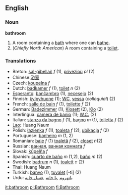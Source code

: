 ==English==
=== Noun ===
'''bathroom'''
# A room containing a [[bath]] where one can [[bathe]].
# (''Chiefly North American'') A room containing a [[toilet]].

=== Translations ===
*Breton: [[sal-gibellañ]] ''f'' (1), [[privezioù]] ''pl'' (2)
*Chinese:[[浴室]]
*Czech: [[koupelna]]  ''f''
*Dutch: [[badkamer]] ''f'' (1), [[toilet]] ''n'' (2)
*[[Esperanto]]: [[banĉambro]] (1), [[necesejo]] (2)
*Finnish: [[kylpyhuone]] (1); [[WC]], [[vessa]] (''colloquial'') (2)
*French: [[salle de bain]] ''f'' (1), [[toilette]] ''f'' (2)
*German: [[Badezimmer]] (1), [[Klosett]] (2), [[Klo]] (2)
*Interlingua: [[camera de banio]] (1); [[W.C.]] (2)
*Italian: [[stanza da bagno]] ''f'' (1), [[bagno]] ''m'' (1), [[toiletta]] ''f'' (2)
*[[Lao]]: Huang Naum
*Polish: [[łazienka]] ''f'' (1), [[toaleta]] ''f'' (2), [[ubikacja]] ''f'' (2)
*Portuguese: [[banheiro]] ''m'' (1, 2)
*Romanian: [[baie]] ''f'' (1) [[toaletă]] ''f'' (2), [[closet]]  ''n''(2)
*Russian: [[вaннaя]], [[вaннaя кoмнaтa]]  ''f''
*Slovak: [[kúpelňa]]  ''f''
*Spanish: [[cuarto de baño]] ''m'' (1,2), [[baño]] ''m'' (2)
*Swedish: [[badrum]] ''n'' (1), [[toalett]] ''c'' (2)
*Thai: Huang Naum
*Turkish: [[banyo]] (1), [[tuvalet]] [-ti] (2)
*Urdu: [[باتهروم]] ,[[پا خانه]] ,[[غسل خانه]]

[[it:bathroom]]
[[pl:Bathroom]]
[[fi:Bathroom]]